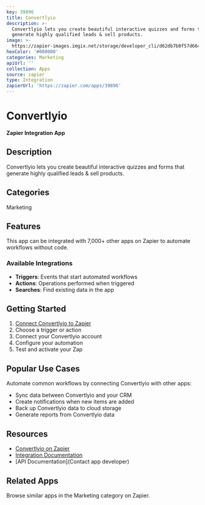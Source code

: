```yaml
---
key: 39896
title: Convertlyio
description: >-
  Convertlyio lets you create beautiful interactive quizzes and forms that
  generate highly qualified leads & sell products.
image: >-
  https://zapier-images.imgix.net/storage/developer_cli/d62db7b0f57d66450fbbd3c86087c2ef_3.png?auto=format%2Ccompress&ixlib=python-3.0.0&q=50
hexColor: '#000000'
categories: Marketing
apiUrl: ''
collection: Apps
source: zapier
type: Integration
zapierUrl: 'https://zapier.com/apps/39896'
---
```

# Convertlyio

**Zapier Integration App**

## Description

Convertlyio lets you create beautiful interactive quizzes and forms that generate highly qualified leads & sell products.

## Categories

Marketing

## Features

This app can be integrated with 7,000+ other apps on Zapier to automate workflows without code.

### Available Integrations

- **Triggers**: Events that start automated workflows
- **Actions**: Operations performed when triggered
- **Searches**: Find existing data in the app

## Getting Started

1. [Connect Convertlyio to Zapier](https://zapier.com/apps/39896)
2. Choose a trigger or action
3. Connect your Convertlyio account
4. Configure your automation
5. Test and activate your Zap

## Popular Use Cases

Automate common workflows by connecting Convertlyio with other apps:

- Sync data between Convertlyio and your CRM
- Create notifications when new items are added
- Back up Convertlyio data to cloud storage
- Generate reports from Convertlyio data

## Resources

- [Convertlyio on Zapier](https://zapier.com/apps/39896)
- [Integration Documentation](https://zapier.com/apps/39896/integrations)
- [API Documentation](Contact app developer)

## Related Apps

Browse similar apps in the Marketing category on Zapier.

